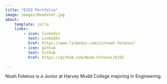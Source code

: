 ```yaml
---
title: "E155 Portfolio"
image: images/Headshot.jpg
about:
    template: jolla
    links:  
        - icon: linkedin
          text: LinkedIn
          href: https://www.linkedin.com/in/noah-fotenos/
        - icon: github
          text: Github
          href: https://github.com/Noah-Fotenos/E155

---
```

Noah Fotenos is a Junior at Harvey Mudd College majoring in Engineering.




